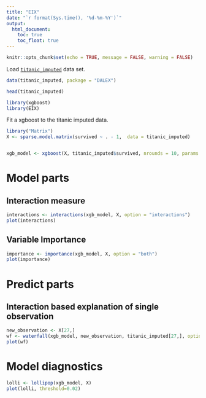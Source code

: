 ```yaml
---
title: "EIX"
date: "`r format(Sys.time(), '%d-%m-%Y')`"
output:
  html_document:
    toc: true
    toc_float: true
---
```

  
  
```r
knitr::opts_chunk$set(echo = TRUE, message = FALSE, warning = FALSE)
```



Load [`titanic_imputed`](https://modeloriented.github.io/DALEX/reference/titanic.html) data set.

```r
data(titanic_imputed, package = "DALEX")

head(titanic_imputed)
```


```r
library(xgboost)
library(EIX)
```

Fit a xgboost to the titanic imputed data.

```r
library("Matrix")
X <- sparse.model.matrix(survived ~ . - 1,  data = titanic_imputed)


xgb_model <- xgboost(X, titanic_imputed$survived, nrounds = 10, params = list(objective = "binary:logistic"), prediction = TRUE)
```

# Model parts

## Interaction measure


```r
interactions <- interactions(xgb_model, X, option = "interactions")
plot(interactions)
```
## Variable Importance

```r
importance <- importance(xgb_model, X, option = "both")
plot(importance)
```


# Predict parts

## Interaction based explanation of single observation

```r
new_observation <- X[27,]
wf <- waterfall(xgb_model, new_observation, titanic_imputed[27,], option = "interactions")
plot(wf)
```

# Model diagnostics

```r
lolli <- lollipop(xgb_model, X)
plot(lolli, threshold=0.02)
```
